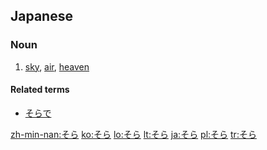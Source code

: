 ==Japanese==

===Noun===
{{ja-noun|h|rom=sora}}

# {{ja-def|空}} [[sky]], [[air]], [[heaven]]

====Related terms====
* [[そらで]]

[[zh-min-nan:そら]]
[[ko:そら]]
[[lo:そら]]
[[lt:そら]]
[[ja:そら]]
[[pl:そら]]
[[tr:そら]]